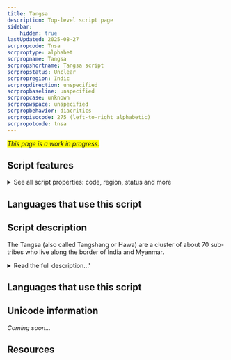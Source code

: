 ```yaml
---
title: Tangsa
description: Top-level script page
sidebar:
    hidden: true
lastUpdated: 2025-08-27
scrpropcode: Tnsa
scrproptype: alphabet
scrpropname: Tangsa
scrpropshortname: Tangsa script
scrpropstatus: Unclear
scrpropregion: Indic
scrpropdirection: unspecified
scrpropbaseline: unspecified
scrpropcase: unknown
scrpropwspace: unspecified
scrpropbehavior: diacritics
scrpropisocode: 275 (left-to-right alphabetic)
scrpropotcode: tnsa
---
```


<span style='background-color:yellow'>_This page is a work in progress._</span>


## Script features

<details>
<summary> See all script properties: code, region, status and more</summary>
<ScriptInfo />
</details>

## Languages that use this script

<WsList script='Tnsa' wsMax='5' />

## Script description

The Tangsa (also called Tangshang or Hawa) are a cluster of about 70 sub-tribes who live along the border of India and Myanmar.

<details>
<summary>Read the full description...'</summary>There are just under 100,000 people classed in this people group, approximately ¾ of whom are in Myanmar and ¼ are in India. It is believed that they migrated from the Indo-Tibetan plateau (what is now Mongolia) in the 12th or 13th century. They speak a number of linguistic varieties which are grouped together under the name Tase Naga and given the ISO code "nst". Although these are currently officially classed as one language, in practice many of them function as separate languages, with the level of mutual intelligibility in some cases as low as 35%. There is also a ‘song language’, which seems to be more or less the same across the sub-tribes. The question of whether a single language classification is appropriate for the Tangsa peoples is discussed further by Dr. Stephen Morey in _Can a ‘Common Language’ work for the Tangsa?_.

The traditional Tangsa belief is that the creator, Lord Rangfraa, gave their ancestors a writing system on deerskin, but they ate it and the script was lost. This is seen as a great loss, and the Tangsa are largely very interested in orthography and literacy development. In recent years, a number of orthographies have been proposed for the Tangsa languages, predominantly based on the Latin script.

In addition, Lakhum Mossang developed a script in 1990, which is genetically unrelated to any existing scripts. This script contains 73 characters, three of which are combining marks, and a set of digits from 0-9. The Mossang variety of the Tangsa language is tonal, and this is reflected in the script by each vowel having four different characters assigned to it, one for each tone. This means that tone is always marked in the writing. It also means that an unusually large proportion of characters in the script (43 of the 73) represent vowels.

(Note that this script is unrelated to the [Khimhun](/scrlang/script-qa57) script, which is used for writing the same language(s).)

_This script is not currently recognized by [ISO 15924](http://www.unicode.org/iso15924/), but is included in ScriptSource for research purposes. If you have any information on this script, please add the information to the site. Your contributions can be a great help in refining and expanding the ISO 15924 standard._
</details>

## Languages that use this script

<WsList script='Tnsa' wsMax='5' />

## Unicode information

_Coming soon..._

## Resources

<ScriptResources detailSummary='seemore' />

